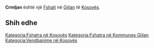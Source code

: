 {{Fshat në Kosovës
 | Emri                = Crmljan
 | EmriAlt                = Cermian,Cermiani,Cermjan,Crmaic,Crmaiç,Crmjan,Crmlan,Crmlane,Crmljan,Crmljane,Crmljani,Crmnjan,Cërmjan,Sermian,Çermian,Çermiani,Црмљан,Црмљане
 | Emri (Rasa dhanore) = 
 | Figura              = 
 | Shteti              = Kosovës
 | Komuna              = Gjilan
 | Kodi postar         = 
 | Sipërfaqja          = 

 | Popullsia           = 

 | Regj. i popullsisë  = 
 | Dend. e popullsisë  = 
 | Faqja zyrtare       = 
 <!--- Koordinatat ----> 
 | Gjerësia            = 42.4725
 | Gjatësia            = 20.47639
 | Lartësia            = 
}}
'''Crmljan''' është një [[Fshati]] në [[Gjilan]] të [[Kosovës]].

<!-- == Gjeografia == -->
<!-- == Historia == -->
<!-- == Demografia == -->
== Shih edhe ==
{{Komuna Gjilan}}
{{Kosovo-Administrata-Cung}}

[[Kategoria:Fshatra në Kosovës]]
[[Kategoria:Fshatra në Kommunes Gjilan]]
[[Kategoria:Vendbanime në Kosovës]]